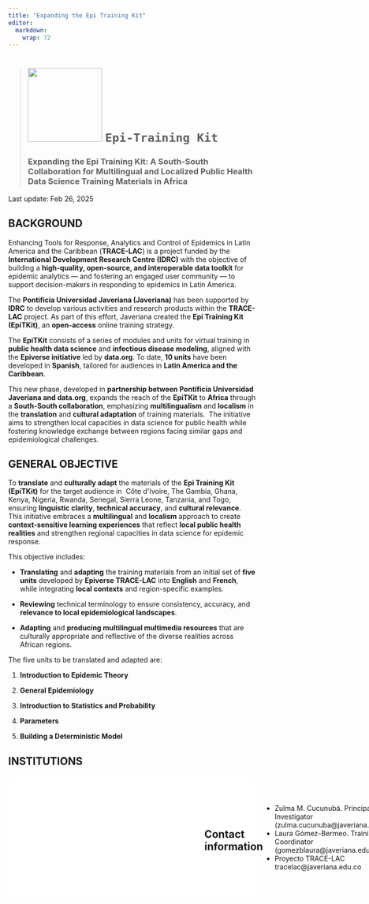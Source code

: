 ```yaml
---
title: "Expanding the Epi Training Kit"
editor: 
  markdown: 
    wrap: 72
---
```


> # ![](./img/LogoEpiTKit.jpg){width="150"} `Epi-Training Kit`
>
> ### Expanding the Epi Training Kit: A South-South Collaboration for Multilingual and Localized Public Health Data Science Training Materials in Africa

Last update: Feb 26, 2025

## **BACKGROUND**

Enhancing Tools for Response, Analytics and Control of Epidemics in Latin America and the Caribbean (**TRACE-LAC**) is a project funded by the **International Development Research Centre (IDRC)** with the objective of building a **high-quality, open-source, and interoperable data toolkit** for epidemic analytics --- and fostering an engaged user community --- to support decision-makers in responding to epidemics in Latin America.

The **Pontificia Universidad Javeriana (Javeriana)** has been supported by **IDRC** to develop various activities and research products within the **TRACE-LAC** project. As part of this effort, Javeriana created the **Epi Training Kit (EpiTKit)**, an **open-access** online training strategy.

The **EpiTKit** consists of a series of modules and units for virtual training in **public health data science** and **infectious disease modeling**, aligned with the **Epiverse initiative** led by **data.org**. To date, **10 units** have been developed in **Spanish**, tailored for audiences in **Latin America and the Caribbean**.

This new phase, developed in **partnership between Pontificia Universidad Javeriana and data.org**, expands the reach of the **EpiTKit** to **Africa** through a **South-South collaboration**, emphasizing **multilingualism** and **localism** in the **translation** and **cultural adaptation** of training materials.  The initiative aims to strengthen local capacities in data science for public health while fostering knowledge exchange between regions facing similar gaps and epidemiological challenges.

## **GENERAL OBJECTIVE**

To **translate** and **culturally adapt** the materials of the **Epi Training Kit (EpiTKit)** for the target audience in  Côte d\'Ivoire, The Gambia, Ghana, Kenya, Nigeria, Rwanda, Senegal, Sierra Leone, Tanzania, and Togo, ensuring **linguistic clarity**, **technical accuracy**, and **cultural relevance**. This initiative embraces a **multilingual** and **localism** approach to create **context-sensitive learning experiences** that reflect **local public health realities** and strengthen regional capacities in data science for epidemic response.

This objective includes:

-   **Translating** and **adapting** the training materials from an initial set of **five units** developed by **Epiverse TRACE-LAC** into **English** and **French**, while integrating **local contexts** and region-specific examples.

-   **Reviewing** technical terminology to ensure consistency, accuracy, and **relevance to local epidemiological landscapes**.

-   **Adapting** and **producing multilingual multimedia resources** that are culturally appropriate and reflective of the diverse realities across African regions.

The five units to be translated and adapted are:

1.  **Introduction to Epidemic Theory**

2.  **General Epidemiology**

3.  **Introduction to Statistics and Probability**

4.  **Parameters**

5.  **Building a Deterministic Model**

## **INSTITUTIONS**

<style>
.partners-container {
  display: flex;
  justify-content: space-around;
  align-items: center;
  margin: 20px 0;
  background-color: #ffffff;
  padding: 40px;
  border-radius: 10px;
}

.partner {
  display: flex;
  flex-direction: column;
  align-items: center;
  text-align: center;
  color: white;
}

.partner img {
  margin-bottom: 10px;
  object-fit: contain;
}

.partner p {
  margin: 0;
}
</style>

<div class="partners-container">
  <div class="partner">
     ![data.org](img/data.org.png){width=150}
  </div>
  <div class="partner">
    ![MRC Unit The Gambia](img/MRC.png){width=150}
  </div>
  <div class="partner">
    ![Pontificia Universidad Javeriana](img/javeriana.png){width=150}
</div>

## **Contact information**

-   Zulma M. Cucunubá. Principal Investigator 
    (zulma.cucunuba\@javeriana.edu.co)
-   Laura Gómez-Bermeo. Training Coordinator
    (gomezblaura\@javeriana.edu.co)
-   Proyecto TRACE-LAC tracelac\@javeriana.edu.co

